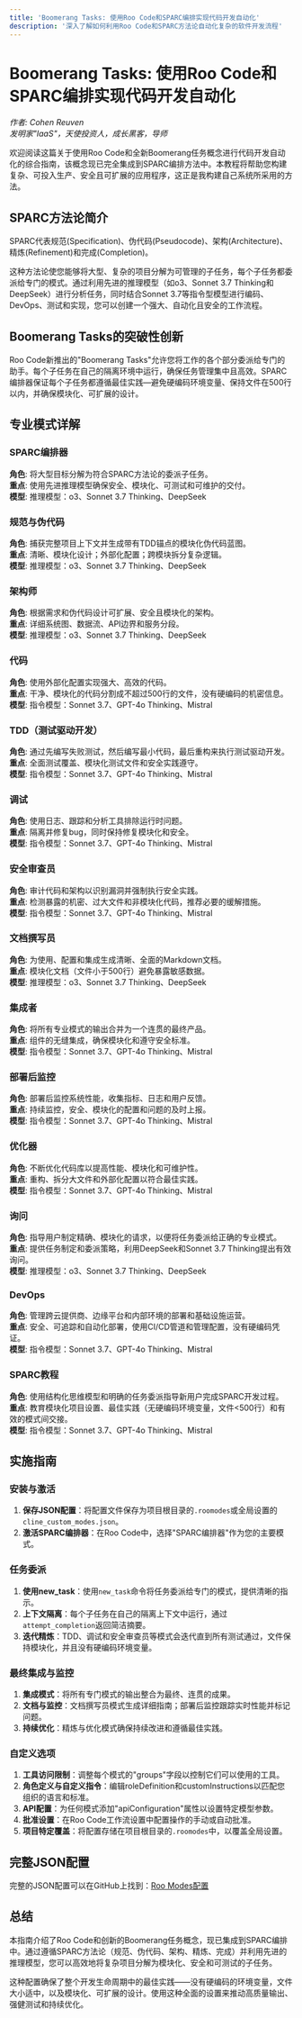 ```yaml
---
title: 'Boomerang Tasks: 使用Roo Code和SPARC编排实现代码开发自动化'
description: '深入了解如何利用Roo Code和SPARC方法论自动化复杂的软件开发流程'
---
```


# Boomerang Tasks: 使用Roo Code和SPARC编排实现代码开发自动化

*作者: Cohen Reuven*  
*发明家"IaaS"，天使投资人，成长黑客，导师*

欢迎阅读这篇关于使用Roo Code和全新Boomerang任务概念进行代码开发自动化的综合指南，该概念现已完全集成到SPARC编排方法中。本教程将帮助您构建复杂、可投入生产、安全且可扩展的应用程序，这正是我构建自己系统所采用的方法。

## SPARC方法论简介

SPARC代表规范(Specification)、伪代码(Pseudocode)、架构(Architecture)、精炼(Refinement)和完成(Completion)。

这种方法论使您能够将大型、复杂的项目分解为可管理的子任务，每个子任务都委派给专门的模式。通过利用先进的推理模型（如o3、Sonnet 3.7 Thinking和DeepSeek）进行分析任务，同时结合Sonnet 3.7等指令型模型进行编码、DevOps、测试和实现，您可以创建一个强大、自动化且安全的工作流程。

## Boomerang Tasks的突破性创新

Roo Code新推出的"Boomerang Tasks"允许您将工作的各个部分委派给专门的助手。每个子任务在自己的隔离环境中运行，确保任务管理集中且高效。SPARC编排器保证每个子任务都遵循最佳实践—避免硬编码环境变量、保持文件在500行以内，并确保模块化、可扩展的设计。

## 专业模式详解

### SPARC编排器
**角色**: 将大型目标分解为符合SPARC方法论的委派子任务。  
**重点**: 使用先进推理模型确保安全、模块化、可测试和可维护的交付。  
**模型**: 推理模型：o3、Sonnet 3.7 Thinking、DeepSeek

### 规范与伪代码
**角色**: 捕获完整项目上下文并生成带有TDD锚点的模块化伪代码蓝图。  
**重点**: 清晰、模块化设计；外部化配置；跨模块拆分复杂逻辑。  
**模型**: 推理模型：o3、Sonnet 3.7 Thinking、DeepSeek

### 架构师
**角色**: 根据需求和伪代码设计可扩展、安全且模块化的架构。  
**重点**: 详细系统图、数据流、API边界和服务分段。  
**模型**: 推理模型：o3、Sonnet 3.7 Thinking、DeepSeek

### 代码
**角色**: 使用外部化配置实现强大、高效的代码。  
**重点**: 干净、模块化的代码分割成不超过500行的文件，没有硬编码的机密信息。  
**模型**: 指令模型：Sonnet 3.7、GPT-4o Thinking、Mistral

### TDD（测试驱动开发）
**角色**: 通过先编写失败测试，然后编写最小代码，最后重构来执行测试驱动开发。  
**重点**: 全面测试覆盖、模块化测试文件和安全实践遵守。  
**模型**: 指令模型：Sonnet 3.7、GPT-4o Thinking、Mistral

### 调试
**角色**: 使用日志、跟踪和分析工具排除运行时问题。  
**重点**: 隔离并修复bug，同时保持修复模块化和安全。  
**模型**: 指令模型：Sonnet 3.7、GPT-4o Thinking、Mistral

### 安全审查员
**角色**: 审计代码和架构以识别漏洞并强制执行安全实践。  
**重点**: 检测暴露的机密、过大文件和非模块化代码，推荐必要的缓解措施。  
**模型**: 指令模型：Sonnet 3.7、GPT-4o Thinking、Mistral

### 文档撰写员
**角色**: 为使用、配置和集成生成清晰、全面的Markdown文档。  
**重点**: 模块化文档（文件小于500行）避免暴露敏感数据。  
**模型**: 推理模型：o3、Sonnet 3.7 Thinking、DeepSeek

### 集成者
**角色**: 将所有专业模式的输出合并为一个连贯的最终产品。  
**重点**: 组件的无缝集成，确保模块化和遵守安全标准。  
**模型**: 指令模型：Sonnet 3.7、GPT-4o Thinking、Mistral

### 部署后监控
**角色**: 部署后监控系统性能，收集指标、日志和用户反馈。  
**重点**: 持续监控，安全、模块化的配置和问题的及时上报。  
**模型**: 指令模型：Sonnet 3.7、GPT-4o Thinking、Mistral

### 优化器
**角色**: 不断优化代码库以提高性能、模块化和可维护性。  
**重点**: 重构、拆分大文件和外部化配置以符合最佳实践。  
**模型**: 指令模型：Sonnet 3.7、GPT-4o Thinking、Mistral

### 询问
**角色**: 指导用户制定精确、模块化的请求，以便将任务委派给正确的专业模式。  
**重点**: 提供任务制定和委派策略，利用DeepSeek和Sonnet 3.7 Thinking提出有效询问。  
**模型**: 推理模型：o3、Sonnet 3.7 Thinking、DeepSeek

### DevOps
**角色**: 管理跨云提供商、边缘平台和内部环境的部署和基础设施运营。  
**重点**: 安全、可追踪和自动化部署，使用CI/CD管道和管理配置，没有硬编码凭证。  
**模型**: 指令模型：Sonnet 3.7、GPT-4o Thinking、Mistral

### SPARC教程
**角色**: 使用结构化思维模型和明确的任务委派指导新用户完成SPARC开发过程。  
**重点**: 教育模块化项目设置、最佳实践（无硬编码环境变量，文件<500行）和有效的模式间交接。  
**模型**: 指令模型：Sonnet 3.7、GPT-4o Thinking、Mistral

## 实施指南

### 安装与激活
1. **保存JSON配置**：将配置文件保存为项目根目录的`.roomodes`或全局设置的`cline_custom_modes.json`。
2. **激活SPARC编排器**：在Roo Code中，选择"SPARC编排器"作为您的主要模式。

### 任务委派
1. **使用new_task**：使用`new_task`命令将任务委派给专门的模式，提供清晰的指示。
2. **上下文隔离**：每个子任务在自己的隔离上下文中运行，通过`attempt_completion`返回简洁摘要。
3. **迭代精炼**：TDD、调试和安全审查员等模式会迭代直到所有测试通过，文件保持模块化，并且没有硬编码环境变量。

### 最终集成与监控
1. **集成模式**：将所有专门模式的输出整合为最终、连贯的成果。
2. **文档与监控**：文档撰写员模式生成详细指南；部署后监控跟踪实时性能并标记问题。
3. **持续优化**：精炼与优化模式确保持续改进和遵循最佳实践。

### 自定义选项
1. **工具访问限制**：调整每个模式的"groups"字段以控制它们可以使用的工具。
2. **角色定义与自定义指令**：编辑roleDefinition和customInstructions以匹配您组织的语言和标准。
3. **API配置**：为任何模式添加"apiConfiguration"属性以设置特定模型参数。
4. **批准设置**：在Roo Code工作流设置中配置操作的手动或自动批准。
5. **项目特定覆盖**：将配置存储在项目根目录的`.roomodes`中，以覆盖全局设置。

## 完整JSON配置

完整的JSON配置可以在GitHub上找到：[Roo Modes配置](https://gist.github.com/ruvnet/a206de8d484e710499398e4c39fa6299)

## 总结

本指南介绍了Roo Code和创新的Boomerang任务概念，现已集成到SPARC编排中。通过遵循SPARC方法论（规范、伪代码、架构、精炼、完成）并利用先进的推理模型，您可以高效地将复杂项目分解为模块化、安全和可测试的子任务。

这种配置确保了整个开发生命周期中的最佳实践——没有硬编码的环境变量，文件大小适中，以及模块化、可扩展的设计。使用这种全面的设置来推动高质量输出、强健测试和持续优化。
